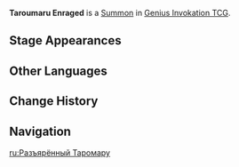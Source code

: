 {{Genius Invokation TCG Infobox
|id          = 302201
|image       = Taroumaru Enraged Summon.png
|type        = Summon
|createdby   = Taroumaru
|summontype  = Action Card
|usage       = 2
|effect      = '''End Phase:''' Deal 2 {{Color|Physical DMG}}.
|features    = Taroumaru
}}
'''Taroumaru Enraged''' is a [[Summon]] in [[Genius Invokation TCG]].

==Stage Appearances==
{{Genius Invokation TCG Stage Appearances|createdby=Taroumaru}}

==Other Languages==
{{Other Languages
|en       = Taroumaru Enraged
|zhs      = 愤怒的太郎丸
|zhs_rm   = 
|zht      = 憤怒的太郎丸
|zht_rm   = 
|zh_tl    = 
|ja       = 怒った太郎丸
|ja_rm    = Okotta Taroumaru
|ja_tl    = Enraged Taroumaru
|ko       = 분노한 타로마루
|ko_rm    = 
|ko_tl    = 
|es       = Taroumaru enfurecido
|es_tl    = Enfuriated Taroumaru
|fr       = Taroumaru en colère
|fr_tl    = Angry Taroumaru
|ru       = Разъярённый Таромару
|ru_tl    = Enraged Taroumaru
|th       = Taroumaru Enraged
|vi       = Taroumaru Phẫn Nộ
|vi_tl    = 
|de       = Empörter Taroumaru
|de_tl    = Outraged Taroumaru
|id       = Taroumaru Enraged
|pt       = Taroumaru Furioso
|pt_tl    = 
|tr       = Kızgın Taroumaru
|tr_tl    = 
|it       = Taroumaru infuriato
|it_tl    = 
}}

==Change History==
{{Change History|4.6}}

==Navigation==
{{Genius Invokation TCG Navbox|Summon}}

[[ru:Разъярённый Таромару]]